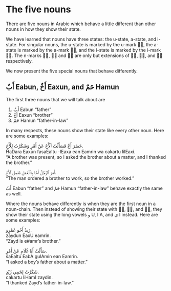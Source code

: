 # The five nouns

There are five nouns in Arabic which behave a little different than other nouns in how they show their state.

We have learned that nouns have three states: the u-state, a-state, and i-state. For singular nouns, the u-state is marked by the [u]{.trn}-mark [◌ُ]{.ar}, the a-state is marked by the [a]{.trn}-mark [◌َ]{.ar}, and the i-state is marked by the [i]{.trn}-mark [◌ِ]{.ar}. The [n]{.trn}-marks [◌ٌ]{.ar}, [◌ً]{.ar} and [◌ٍ]{.ar} are only but extensions of [◌ُ]{.ar}, [◌َ]{.ar}, and [◌ِ]{.ar} respectively.

We now present the five special nouns that behave differently.

## [أَبٌ]{.ar} [Eabun]{.trn}, [أَخٌ]{.ar} [Eaxun]{.trn}, and [حَمٌ]{.ar} [Hamun]{.trn}

The first three nouns that we will talk about are 

1.  [أَبٌ]{.ar} [Eabun]{.trn} "father"
2.  [أَخٌ]{.ar} [Eaxun]{.trn} "brother"
3.  [حَمٌ]{.ar} [Hamun]{.trn} "father-in-law"

In many respects, these nouns show their state like every other noun. Here are some examples:

[حَضَرَ أَخٌ فَسَأَلْتُ ٱلْأَخَ عَنْ أَمْرٍ وَشَكَرْتُ لِلْأَخِ.]{.ar}  
[HaDara Eaxun fasaEaltu -lEaxa ean Eamrin wa cakartu lilEaxi.]{.trn}  
"A brother was present, so I asked  the brother about a matter, and I thanked the brother."

[أَمَرَ ٱلرَّجُلُ أَخًا بِاٱلْعَمَلِ فَعَمِلَ ٱلْأَخُ.]{.ar}  
"The man ordered a brother to work, so the brother worked."

[أَبٌ]{.ar} [Eabun]{.trn} "father" and [حَمٌ]{.ar} [Hamun]{.trn} "father-in-law" behave exactly the same as well.

Where the nouns behave differently is when they are the first noun in a noun-chain. Then instead of showing their state with [◌ُ]{.ar}, [◌َ]{.ar}, and [◌ِ]{.ar}, they show their state using the long vowels [و]{.ar} [U]{.trn}, [ا]{.ar} [A]{.trn}, and [ي]{.ar} [I]{.trn} instead. Here are some examples:

[زَيدٌ أَخُو عَمْرٍو.]{.ar}  
[zaydun EaxU eamrin.]{.trn}  
"Zayd is [e#amr]{.trn2}'s brother."

[سَأَلْتُ أَبَا غُلَامِ عَنْ أَمْرٍ.]{.ar}  
[saEaltu EabA gulAmin ean Eamrin.]{.trn}  
"I asked a boy's father about a matter."

[شَكَرْتُ لِحَمِي زَيْدٍ.]{.ar}  
[cakartu liHamI zaydin.]{.trn}  
"I thanked Zayd's father-in-law."

